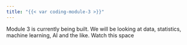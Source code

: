 ```yaml
---
title: "{{< var coding-module-3 >}}"
---
```


Module 3 is currently being built. We will be looking at data, statistics, machine learning, AI and the like. Watch this space

